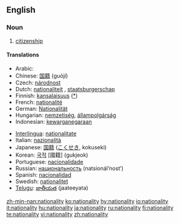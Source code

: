 ==English==

===Noun===
{{en-noun|nationalit|ies}}

# [[citizenship]]

====Translations====
{{trans-top|}}
*Arabic: {{Arab|[[جنسية]]}} {{IPAchar|(jensíya)}} {{f}}
*Chinese: [[国籍]] (guójí)
*Czech: [[národnost]] {{f}}
*Dutch: [[nationaliteit]] {{f}}, [[staatsburgerschap]] {{n}}
*Finnish: [[kansalaisuus]] {{f}} ([[:fi:kansalaisuus|*]])
*French: [[nationalité]] {{f}}
*German: [[Nationalität]] {{f}}
*Hungarian: [[nemzetiség]], [[állampolgárság]]
*Indonesian: [[kewarganegaraan]]
{{trans-mid}}
*[[Interlingua]]: [[nationalitate]]
*Italian: [[nazionalità]] {{f}}
*Japanese: [[国籍]] ([[こくせき]], kokuseki)
*Korean: [[국적]] [國籍] (gukjeok)
*Portuguese: [[nacionalidade]] {{f}}
*Russian: [[национальность]] (natsionál’nost’) {{f}}
*Spanish: [[nacionalidad]] {{f}}
*Swedish: [[nationalitet]] {{c}}
*[[Telugu]]: [[జాతీయత]] (jaateeyata)
{{trans-bottom}}

[[zh-min-nan:nationality]]
[[ko:nationality]]
[[hy:nationality]]
[[io:nationality]]
[[it:nationality]]
[[hu:nationality]]
[[ja:nationality]]
[[ru:nationality]]
[[fi:nationality]]
[[te:nationality]]
[[vi:nationality]]
[[zh:nationality]]
